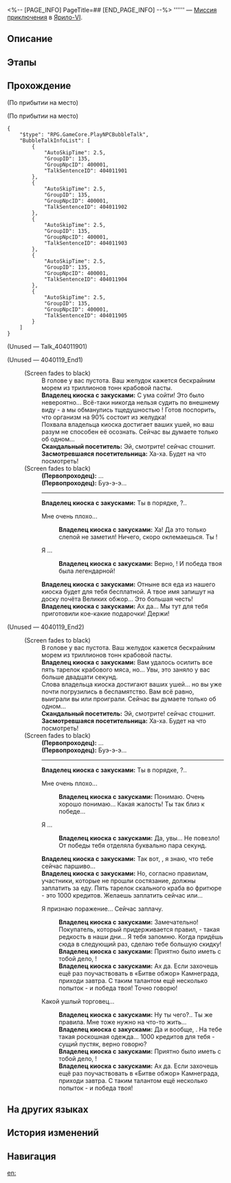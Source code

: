<%-- [PAGE_INFO]
PageTitle=##
[END_PAGE_INFO] --%>
{{Дополнить|Диалоги.}}
{{Миссия Инфобокс
|id              = 4040119
|Название        = 
|Изображение     = Миссия .png
|Тип             = Миссия приключения
|Событие         = 
|Глава           = 
|Условия         = Завершена [[Миссия Освоения]] «[[Неисчезающие тени]]»
|Персонажи       = Владелец киоска с закусками; Засмотревшаяся посетительница; Первопроходец; Скандальный посетитель
|СтартЛокация    = [[Ярило-VI]] — [[Камнеград]]
|Мир             = Ярило-VI
|Предыдущая      = 
|Следующая       = 
|Награды         = Щиты*20; Диетический жареный рис*1
}}
'''''' — [[Миссия приключения]] в [[Ярило-VI]].

==Описание==
{{Описание|<!--официальное описание из Перекрёстка судеб-->}}

==Этапы==


==Прохождение==
{{Дополнить}}
;(По прибытии на место)

;(По прибытии на место)
<pre>{
	"$type": "RPG.GameCore.PlayNPCBubbleTalk",
	"BubbleTalkInfoList": [
		{
			"AutoSkipTime": 2.5,
			"GroupID": 135,
			"GroupNpcID": 400001,
			"TalkSentenceID": 404011901
		},
		{
			"AutoSkipTime": 2.5,
			"GroupID": 135,
			"GroupNpcID": 400001,
			"TalkSentenceID": 404011902
		},
		{
			"AutoSkipTime": 2.5,
			"GroupID": 135,
			"GroupNpcID": 400001,
			"TalkSentenceID": 404011903
		},
		{
			"AutoSkipTime": 2.5,
			"GroupID": 135,
			"GroupNpcID": 400001,
			"TalkSentenceID": 404011904
		},
		{
			"AutoSkipTime": 2.5,
			"GroupID": 135,
			"GroupNpcID": 400001,
			"TalkSentenceID": 404011905
		}
	]
}</pre>
;(Unused &mdash; Talk_404011901)


;(Unused &mdash; 4040119_End1)
:<!--0.5-second delay-->
:;(Screen fades to black)
::В голове у вас пустота. Ваш желудок кажется бескрайним морем из триллионов тонн крабовой пасты.
::'''Владелец киоска с закусками:''' С ума сойти! Это было невероятно... Всё-таки никогда нельзя судить по внешнему виду - а мы обманулись тщедушностью {{MC|ж=нашей девчушки|м=нашего паренька}}! Готов поспорить, что {{MC|м=его|ж=её}} организм на 90% состоит из желудка!
::Похвала владельца киоска достигает ваших ушей, но ваш разум не способен её осознать. Сейчас вы думаете только об одном...
::'''Скандальный посетитель:''' Эй, смотрите! {{MC|м=Его|ж=Её}} сейчас стошнит.
::'''Засмотревшаяся посетительница:''' Ха-ха. Будет на что посмотреть!
:;(Screen fades to black)
::'''(Первопроходец):''' ...
::'''(Первопроходец):''' Буэ-э-э...
::----
::'''Владелец киоска с закусками:''' Ты в порядке, {{MC|м=братец|ж=сестрица}}?..
::{{Диалог|Стрелка}} Мне очень плохо...
:::'''Владелец киоска с закусками:''' Ха! Да это только слепой не заметил! Ничего, скоро оклемаешься. Ты {{MC|ж=победила|м=победил}}!
::{{Диалог|Стрелка}} Я {{MC|ж=победила|м=победил}}...
:::'''Владелец киоска с закусками:''' Верно, {{MC|м=дружище|ж=подруга}}! И победа твоя была легендарной!
::'''Владелец киоска с закусками:''' Отныне вся еда из нашего киоска будет для тебя бесплатной. А твое имя запишут на доску почёта Великих обжор... Это большая честь!
::'''Владелец киоска с закусками:''' Ах да... Мы тут для тебя приготовили кое-какие подарочки! Держи!
::<!--0.5-second delay-->

;(Unused &mdash; 4040119_End2)
:<!--0.5-second delay-->
:;(Screen fades to black)
::В голове у вас пустота. Ваш желудок кажется бескрайним морем из триллионов тонн крабовой пасты.
::'''Владелец киоска с закусками:''' Вам удалось осилить все пять тарелок крабового мяса, но... Увы, это заняло у вас больше двадцати секунд.
::Слова владельца киоска достигают ваших ушей... но вы уже почти погрузились в беспамятство. Вам всё равно, выиграли вы или проиграли. Сейчас вы думаете только об одном...
::'''Скандальный посетитель:''' Эй, смотрите! {{MC|м=Его|ж=Её}} сейчас стошнит.
::'''Засмотревшаяся посетительница:''' Ха-ха. Будет на что посмотреть!
:;(Screen fades to black)
::'''(Первопроходец):''' ...
::'''(Первопроходец):''' Буэ-э-э...
::----
::'''Владелец киоска с закусками:''' Ты в порядке, {{MC|м=братец|ж=сестрица}}?..
::{{Диалог|Стрелка}} Мне очень плохо...
:::'''Владелец киоска с закусками:''' Понимаю. Очень хорошо понимаю... Какая жалость! Ты {{MC|ж=была|м=был}} так близ{{MC|ж=ка|м=ок}} к победе...
::{{Диалог|Стрелка}} Я {{MC|ж=проиграла|м=проиграл}}...
:::'''Владелец киоска с закусками:''' Да, увы... Не повезло! От победы тебя отделяла буквально пара секунд.
::'''Владелец киоска с закусками:''' Так вот, {{MC|м=братец|ж=сестрица}}, я знаю, что тебе сейчас паршиво...
::'''Владелец киоска с закусками:''' Но, согласно правилам, участники, которые не прошли состязание, должны заплатить за еду. Пять тарелок скального краба во фритюре - это 1000 кредитов. Желаешь заплатить сейчас или...
::{{Диалог|Стрелка}} Я признаю поражение... Сейчас заплачу.
:::'''Владелец киоска с закусками:''' Замечательно! Покупатель, который придерживается правил, - такая редкость в наши дни... Я тебя запомню. Когда придёшь сюда в следующий раз, сделаю тебе большую скидку!
:::'''Владелец киоска с закусками:''' Приятно было иметь с тобой дело, {{MC|м=дружище|ж=подруга}}!
:::'''Владелец киоска с закусками:''' Ах да. Если захочешь ещё раз поучаствовать в «Битве обжор» Камнеграда, приходи завтра. С таким талантом ещё несколько попыток - и победа твоя! Точно говорю!
::{{Диалог|Стрелка}} Какой ушлый торговец...
:::'''Владелец киоска с закусками:''' Ну ты чего?.. Ты же {{MC|ж=слышала|м=слышал}} правила. Мне тоже нужно на что-то жить...
:::'''Владелец киоска с закусками:''' Да и вообще, {{MC|ж=сестрица|м=братец}}. На тебе такая роскошная одежда... 1000 кредитов для тебя - сущий пустяк, верно говорю?
:::'''Владелец киоска с закусками:''' Приятно было иметь с тобой дело, {{MC|м=дружище|ж=подруга}}!
:::'''Владелец киоска с закусками:''' Ах да. Если захочешь ещё раз поучаствовать в «Битве обжор» Камнеграда, приходи завтра. С таким талантом ещё несколько попыток - и победа твоя!
{{Диалог Конец}}

==На других языках==
{{На других языках
|en   = 
|zhs  = 
|zht  = 
|ja   = 
|ko   = 
|es   = 
|fr   = 
|ru   = 
|th   = 
|vi   = 
|de   = 
|id   = 
|pt   = 
}}

==История изменений==
{{История изменений|3.5}}

==Навигация==
{{Миссия приключения Навбокс|Глава }}

[[en:]]
